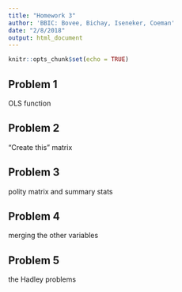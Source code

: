 ```yaml
---
title: "Homework 3"
author: 'BBIC: Bovee, Bichay, Iseneker, Coeman'
date: "2/8/2018"
output: html_document
---
```


```r
knitr::opts_chunk$set(echo = TRUE)
```

## Problem 1
OLS function








## Problem 2
"Create this" matrix





## Problem 3
polity matrix and summary stats








## Problem 4
merging the other variables






## Problem 5

the Hadley problems





